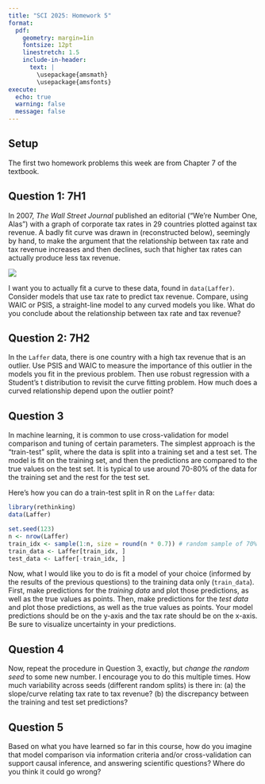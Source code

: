 ```yaml
---
title: "SCI 2025: Homework 5"
format: 
  pdf:
    geometry: margin=1in
    fontsize: 12pt
    linestretch: 1.5
    include-in-header:
      text: |
        \usepackage{amsmath}
        \usepackage{amsfonts}
execute:
  echo: true
  warning: false
  message: false
---
```


## Setup

The first two homework problems this week are from Chapter 7 of the textbook.

## Question 1: 7H1

In 2007, *The Wall Street Journal* published an editorial ("We're Number One, Alas") with a graph of corporate tax rates in 29 countries plotted against tax revenue. A badly fit curve was drawn in (reconstructed below), seemingly by hand, to make the argument that the relationship between tax rate and tax revenue increases and then declines, such that higher tax rates can actually produce less tax revenue. 

![](img/laffer_curve.png)

I want you to actually fit a curve to these data, found in `data(Laffer)`. Consider models that use tax rate to predict tax revenue. Compare, using WAIC or PSIS, a straight-line model to any curved models you like. What do you conclude about the relationship between tax rate and tax revenue?

## Question 2: 7H2

In the `Laffer` data, there is one country with a high tax revenue that is an outlier. Use PSIS and WAIC to measure the importance of this outlier in the models you fit in the previous problem. Then use robust regression with a Student's t distribution to revisit the curve fitting problem. How much does a curved relationship depend upon the outlier point?

## Question 3

In machine learning, it is common to use cross-validation for model comparison and tuning of certain parameters. The simplest approach is the "train-test" split, where the data is split into a training set and a test set. The model is fit on the training set, and then the predictions are compared to the true values on the test set. It is typical to use around 70-80% of the data for the training set and the rest for the test set.

Here's how you can do a train-test split in R on the `Laffer` data:

```r
library(rethinking)
data(Laffer)

set.seed(123)
n <- nrow(Laffer)
train_idx <- sample(1:n, size = round(n * 0.7)) # random sample of 70% of the data
train_data <- Laffer[train_idx, ]
test_data <- Laffer[-train_idx, ]
```

Now, what I would like you to do is fit a model of your choice (informed by the results of the previous questions) to the training data only (`train_data`). First, make predictions for the *training data* and plot those predictions, as well as the true values as points. Then, make predictions for the *test data* and plot those predictions, as well as the true values as points. Your model predictions should be on the y-axis and the tax rate should be on the x-axis. Be sure to visualize uncertainty in your predictions.

## Question 4

Now, repeat the procedure in Question 3, exactly, but *change the random seed* to some new number. I encourage you to do this multiple times. How much variability across seeds (different random splits) is there in: (a) the slope/curve relating tax rate to tax revenue? (b) the discrepancy between the training and test set predictions?

## Question 5

Based on what you have learned so far in this course, how do you imagine that model comparison via information criteria and/or cross-validation can support causal inference, and answering scientific questions? Where do you think it could go wrong?
